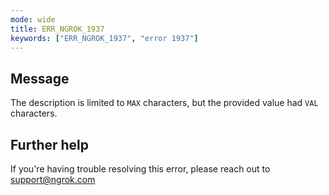 ```yaml
---
mode: wide
title: ERR_NGROK_1937
keywords: ["ERR_NGROK_1937", "error 1937"]
---
```


## Message

The description is limited to `MAX` characters, but the provided value had `VAL` characters.

## Further help

If you're having trouble resolving this error, please reach out to [support@ngrok.com](mailto:support@ngrok.com?subject=Help%20with%20ERR_NGROK_1937)
